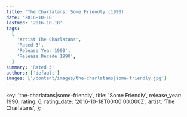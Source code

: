 ```yaml
---
title: 'The Charlatans: Some Friendly (1990)'
date: '2016-10-18'
lastmod: '2016-10-18'
tags:
  [
    'Artist The Charlatans',
    'Rated 3',
    'Release Year 1990',
    'Release Decade 1990',
  ]
summary: 'Rated 3'
authors: ['default']
images: ['/content/images/the-charlatans|some-friendly.jpg']
---
```


  key: 'the-charlatans|some-friendly',
  title: 'Some Friendly',
  release_year: 1990,
  rating: 6,
  rating_date: '2016-10-18T00:00:00.000Z',
  artist: 'The Charlatans',
};

<MusicRating data={data} />
